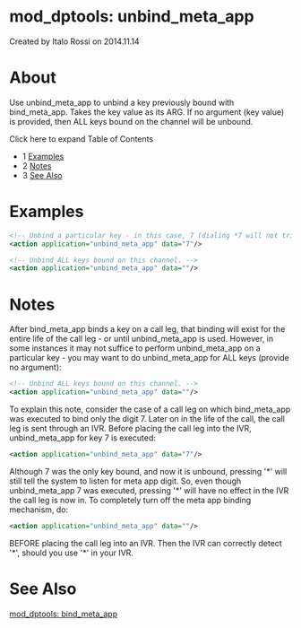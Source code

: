 
# mod_dptools: unbind_meta_app 

 Created by  Italo Rossi on 2014.11.14

# About

Use unbind\_meta\_app to unbind a key previously bound with bind\_meta\_app. Takes the key value as its ARG. If no argument (key value) is provided, then ALL keys bound on the channel will be unbound.

Click here to expand Table of Contents

* 1 [Examples](#-freeswitch--mod_dptools-unbind_meta_app-)
* 2 [Notes](#-freeswitch--mod_dptools-unbind_meta_app-)
* 3 [See Also](#-freeswitch--mod_dptools-unbind_meta_app-)

# Examples

```xml
<!-- Unbind a particular key - in this case, 7 (dialing *7 will not trigger any app after this is executed). -->
<action application="unbind_meta_app" data="7"/>

<!-- Unbind ALL keys bound on this channel. -->
<action application="unbind_meta_app" data=""/>
```

# Notes

After bind\_meta\_app binds a key on a call leg, that binding will exist for the entire life of the call leg - or until unbind\_meta\_app is used. However, in some instances it may not suffice to perform unbind\_meta\_app on a particular key - you may want to do unbind\_meta\_app for ALL keys (provide no argument):

```xml
<!-- Unbind ALL keys bound on this channel. -->
<action application="unbind_meta_app" data=""/>
```

To explain this note, consider the case of a call leg on which bind\_meta\_app was executed to bind only the digit 7\. Later on in the life of the call, the call leg is sent through an IVR. Before placing the call leg into the IVR, unbind\_meta\_app for key 7 is executed:

```xml
<action application="unbind_meta_app" data="7"/>
```

Although 7 was the only key bound, and now it is unbound, pressing '\*' will still tell the system to listen for meta app digit. So, even though unbind\_meta\_app 7 was executed, pressing '\*' will have no effect in the IVR the call leg is now in. To completely turn off the meta app binding mechanism, do:

```xml
<action application="unbind_meta_app" data=""/>
```

BEFORE placing the call leg into an IVR. Then the IVR can correctly detect '\*', should you use '\*' in your IVR.

# See Also

[mod\_dptools: bind\_meta\_app](./6586418.mdx#about)


